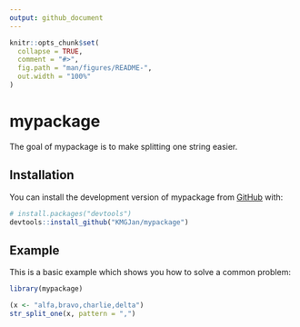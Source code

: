 ```yaml
---
output: github_document
---
```


<!-- README.md is generated from README.Rmd. Please edit that file -->

```r
knitr::opts_chunk$set(
  collapse = TRUE,
  comment = "#>",
  fig.path = "man/figures/README-",
  out.width = "100%"
)
```

# mypackage

<!-- badges: start -->
<!-- badges: end -->

The goal of mypackage is to make splitting one string easier.

## Installation

You can install the development version of mypackage from [GitHub](https://github.com/) with:

``` r
# install.packages("devtools")
devtools::install_github("KMGJan/mypackage")
```

## Example

This is a basic example which shows you how to solve a common problem:

```r
library(mypackage)

(x <- "alfa,bravo,charlie,delta")
str_split_one(x, pattern = ",")
```
